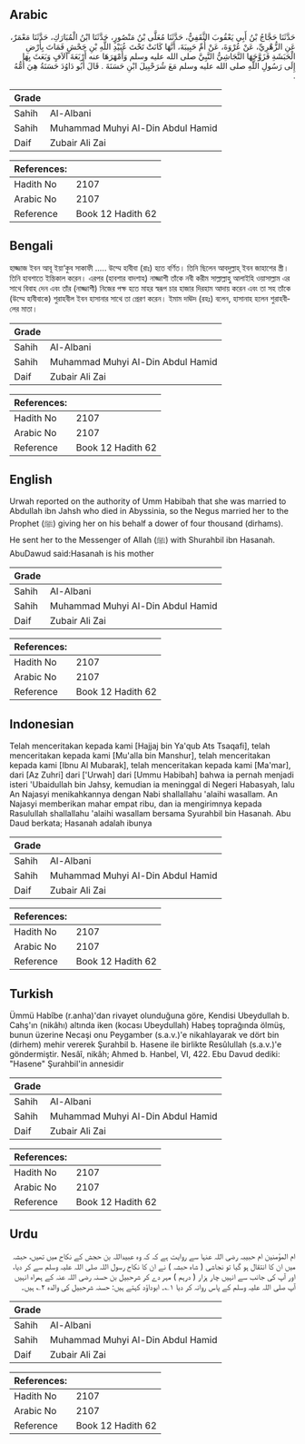 ## Arabic


<div dir="rtl" lang="ar" style={{fontSize:'larger',backgroundColor:'#f8f9fa',padding:20}}>
حَدَّثَنَا حَجَّاجُ بْنُ أَبِي يَعْقُوبَ الثَّقَفِيُّ، حَدَّثَنَا مُعَلَّى بْنُ مَنْصُورٍ، حَدَّثَنَا ابْنُ الْمُبَارَكِ، حَدَّثَنَا مَعْمَرٌ، عَنِ الزُّهْرِيِّ، عَنْ عُرْوَةَ، عَنْ أُمِّ حَبِيبَةَ، أَنَّهَا كَانَتْ تَحْتَ عُبَيْدِ اللَّهِ بْنِ جَحْشٍ فَمَاتَ بِأَرْضِ الْحَبَشَةِ فَزَوَّجَهَا النَّجَاشِيُّ النَّبِيَّ صلى الله عليه وسلم وَأَمْهَرَهَا عنه أَرْبَعَةَ آلاَفٍ وَبَعَثَ بِهَا إِلَى رَسُولِ اللَّهِ صلى الله عليه وسلم مَعَ شُرَحْبِيلَ ابْنِ حَسَنَةَ ‏.‏ قَالَ أَبُو دَاوُدَ حَسَنَةُ هِيَ أُمُّهُ ‏.‏
</div>
<div style={{backgroundColor:'#f8f9fa',padding:20, marginBottom: 10}}><table> <thead> <tr> <th>Grade</th> <th></th> </tr> </thead> <tbody> <tr><td>Sahih</td><td>Al-Albani</td></tr><tr><td>Sahih</td><td>Muhammad Muhyi Al-Din Abdul Hamid</td></tr><tr><td>Daif</td><td>Zubair Ali Zai</td></tr></tbody></table><table> <thead> <tr> <th>References:</th> <th></th> </tr> </thead> <tbody><tr><td>Hadith No</td><td>2107</td></tr><tr><td>Arabic No</td><td>2107</td></tr><tr><td>Reference</td><td>Book 12 Hadith 62</td></tr></tbody></table></div>

## Bengali


<div dir="ltr" lang="bn" style={{fontSize:'larger',backgroundColor:'#f8f9fa',padding:20}}>
হাজ্জাজ ইবন আবূ ইয়া‘কুব সাকাফী ..... উম্মে হাবীবা (রাঃ) হতে বর্ণিত। তিনি ছিলেন আবদুল্লাহ্ ইবন জাহাশের স্ত্রী। তিনি হাবশাতে ইন্তিকাল করেন। এরপর (হাবশার বাদশাহ) নাজ্জাশী তাঁকে নবী করীম সাল্লাল্লাহু আলাইহি ওয়াসাল্লাম এর সাথে বিবাহ দেন এবং তাঁর (নাজ্জাশী) নিজের পক্ষ হতে মাহর স্বরূপ চার হাজার দিরহাম আদায় করেন এবং তা সহ তাঁকে (উম্মে হাবীবাকে) শুরাহবীল ইবন হাসানার সাথে তা প্রেরণ করেন। ইমাম দাঊদ (রহঃ) বলেন, হাসানাহ হলেন শুরাহবীলের মাতা।
</div>
<div style={{backgroundColor:'#f8f9fa',padding:20, marginBottom: 10}}><table> <thead> <tr> <th>Grade</th> <th></th> </tr> </thead> <tbody> <tr><td>Sahih</td><td>Al-Albani</td></tr><tr><td>Sahih</td><td>Muhammad Muhyi Al-Din Abdul Hamid</td></tr><tr><td>Daif</td><td>Zubair Ali Zai</td></tr></tbody></table><table> <thead> <tr> <th>References:</th> <th></th> </tr> </thead> <tbody><tr><td>Hadith No</td><td>2107</td></tr><tr><td>Arabic No</td><td>2107</td></tr><tr><td>Reference</td><td>Book 12 Hadith 62</td></tr></tbody></table></div>

## English


<div dir="ltr" lang="en" style={{fontSize:'larger',backgroundColor:'#f8f9fa',padding:20}}>
Urwah reported on the authority of Umm Habibah that she was married to Abdullah ibn Jahsh who died in Abyssinia, so the Negus married her to the Prophet (ﷺ) giving her on his behalf a dower of four thousand (dirhams). He sent her to the Messenger of Allah (ﷺ) with Shurahbil ibn Hasanah. AbuDawud said:Hasanah is his mother
</div>
<div style={{backgroundColor:'#f8f9fa',padding:20, marginBottom: 10}}><table> <thead> <tr> <th>Grade</th> <th></th> </tr> </thead> <tbody> <tr><td>Sahih</td><td>Al-Albani</td></tr><tr><td>Sahih</td><td>Muhammad Muhyi Al-Din Abdul Hamid</td></tr><tr><td>Daif</td><td>Zubair Ali Zai</td></tr></tbody></table><table> <thead> <tr> <th>References:</th> <th></th> </tr> </thead> <tbody><tr><td>Hadith No</td><td>2107</td></tr><tr><td>Arabic No</td><td>2107</td></tr><tr><td>Reference</td><td>Book 12 Hadith 62</td></tr></tbody></table></div>

## Indonesian


<div dir="ltr" lang="id" style={{fontSize:'larger',backgroundColor:'#f8f9fa',padding:20}}>
Telah menceritakan kepada kami [Hajjaj bin Ya'qub Ats Tsaqafi], telah menceritakan kepada kami [Mu'alla bin Manshur], telah menceritakan kepada kami [Ibnu Al Mubarak], telah menceritakan kepada kami [Ma'mar], dari [Az Zuhri] dari ['Urwah] dari [Ummu Habibah] bahwa ia pernah menjadi isteri 'Ubaidullah bin Jahsy, kemudian ia meninggal di Negeri Habasyah, lalu An Najasyi menikahkannya dengan Nabi shallallahu 'alaihi wasallam. An Najasyi memberikan mahar empat ribu, dan ia mengirimnya kepada Rasulullah shallallahu 'alaihi wasallam bersama Syurahbil bin Hasanah. Abu Daud berkata; Hasanah adalah ibunya
</div>
<div style={{backgroundColor:'#f8f9fa',padding:20, marginBottom: 10}}><table> <thead> <tr> <th>Grade</th> <th></th> </tr> </thead> <tbody> <tr><td>Sahih</td><td>Al-Albani</td></tr><tr><td>Sahih</td><td>Muhammad Muhyi Al-Din Abdul Hamid</td></tr><tr><td>Daif</td><td>Zubair Ali Zai</td></tr></tbody></table><table> <thead> <tr> <th>References:</th> <th></th> </tr> </thead> <tbody><tr><td>Hadith No</td><td>2107</td></tr><tr><td>Arabic No</td><td>2107</td></tr><tr><td>Reference</td><td>Book 12 Hadith 62</td></tr></tbody></table></div>

## Turkish


<div dir="ltr" lang="tr" style={{fontSize:'larger',backgroundColor:'#f8f9fa',padding:20}}>
Ümmü Habîbe (r.anha)'dan rivayet olunduğuna göre, Kendisi Ubeydullah b. Cahş'ın (nikâhı) altında iken (kocası Ubeydullah) Habeş toprağında ölmüş, bunun üzerine Necaşi onu Peygamber (s.a.v.)'e nikahlayarak ve dört bin (dirhem) mehir vererek Şurahbil b. Hasene ile birlikte Resûlullah (s.a.v.)'e göndermiştir. Nesâî, nikâh; Ahmed b. Hanbel, VI, 422. Ebu Davud dediki: "Hasene" Şurahbil'in annesidir
</div>
<div style={{backgroundColor:'#f8f9fa',padding:20, marginBottom: 10}}><table> <thead> <tr> <th>Grade</th> <th></th> </tr> </thead> <tbody> <tr><td>Sahih</td><td>Al-Albani</td></tr><tr><td>Sahih</td><td>Muhammad Muhyi Al-Din Abdul Hamid</td></tr><tr><td>Daif</td><td>Zubair Ali Zai</td></tr></tbody></table><table> <thead> <tr> <th>References:</th> <th></th> </tr> </thead> <tbody><tr><td>Hadith No</td><td>2107</td></tr><tr><td>Arabic No</td><td>2107</td></tr><tr><td>Reference</td><td>Book 12 Hadith 62</td></tr></tbody></table></div>

## Urdu


<div dir="rtl" lang="ur" style={{fontSize:'larger',backgroundColor:'#f8f9fa',padding:20}}>
ام المؤمنین ام حبیبہ رضی اللہ عنہا سے روایت ہے کہ کہ وہ عبیداللہ بن حجش کے نکاح میں تھیں، حبشہ میں ان کا انتقال ہو گیا تو نجاشی ( شاہ حبشہ ) نے ان کا نکاح رسول اللہ صلی اللہ علیہ وسلم سے کر دیا، اور آپ کی جانب سے انہیں چار ہزار ( درہم ) مہر دے کر شرحبیل بن حسنہ رضی اللہ عنہ کے ہمراہ انہیں آپ صلی اللہ علیہ وسلم کے پاس روانہ کر دیا ۱؎۔ ابوداؤد کہتے ہیں: حسنہ شرحبیل کی والدہ ۲؎ ہیں۔
</div>
<div style={{backgroundColor:'#f8f9fa',padding:20, marginBottom: 10}}><table> <thead> <tr> <th>Grade</th> <th></th> </tr> </thead> <tbody> <tr><td>Sahih</td><td>Al-Albani</td></tr><tr><td>Sahih</td><td>Muhammad Muhyi Al-Din Abdul Hamid</td></tr><tr><td>Daif</td><td>Zubair Ali Zai</td></tr></tbody></table><table> <thead> <tr> <th>References:</th> <th></th> </tr> </thead> <tbody><tr><td>Hadith No</td><td>2107</td></tr><tr><td>Arabic No</td><td>2107</td></tr><tr><td>Reference</td><td>Book 12 Hadith 62</td></tr></tbody></table></div>